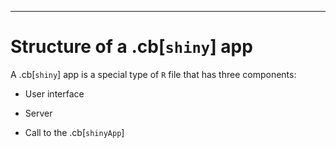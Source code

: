 ---


# Structure of a .cb[`shiny`] app


A .cb[`shiny`] app is a special type of `R` file that has three components:

* User interface

* Server

* Call to the .cb[`shinyApp`]
